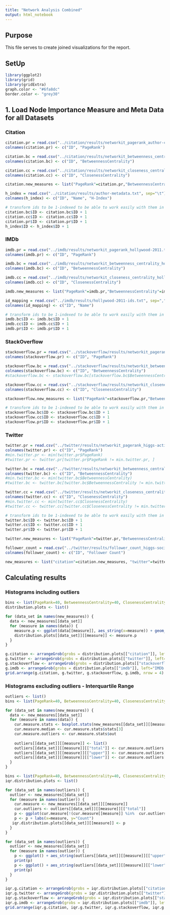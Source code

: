```yaml
---
title: "Network Analysis Combined"
output: html_notebook
---
```


## Purpose 
This file serves to create joined visualizations for the report.

## SetUp
```r
library(ggplot2)
library(grid)
library(gridExtra)
graph.color <- "#6fa8dc"
border.color <- "grey30"
```

## 1. Load Node Importance Measure and Meta Data for all Datasets

### Citation
```r
citation.pr = read.csv("../citation/results/networkit_pagerank_author-citation.txt", sep="\t", header = FALSE)
colnames(citation.pr) <- c("ID", "PageRank")

citation.bc = read.csv("../citation/results/networkit_betweenness_centrality_author-citation_reversed.txt", sep="\t", header = FALSE)
colnames(citation.bc) <- c("ID", "BetweennessCentrality")

citation.cc = read.csv("../citation/results/networkit_closeness_centrality_author-citation_reversed.txt", sep="\t", header = FALSE)
colnames(citation.cc) <- c("ID", "ClosenessCentrality")

citation.new_measures <- list("PageRank"=citation.pr,"BetweennessCentrality"=citation.bc,"ClosenessCentrality"=citation.cc)

h_index = read.csv("../citation/results/author-metadata.txt", sep="\t")
colnames(h_index) <- c("ID", "Name", "H-Index")

# transform ids to be 1-indexed to be able to work easily with them in R
citation.bc$ID <- citation.bc$ID + 1
citation.cc$ID <- citation.cc$ID + 1
citation.pr$ID <- citation.pr$ID + 1
h_index$ID <- h_index$ID + 1

```

### IMDb

```r
imdb.pr = read.csv("../imdb/results/networkit_pagerank_hollywood-2011.txt", sep="\t", header = FALSE)
colnames(imdb.pr) <- c("ID", "PageRank")

imdb.bc = read.csv("../imdb/results/networkit_betweenness_centrality_hollywood-2011.txt", sep="\t", header = FALSE)
colnames(imdb.bc) <- c("ID", "BetweennessCentrality")

imdb.cc = read.csv("../imdb/results/networkit_closeness_centrality_hollywood-2011.txt", sep="\t", header = FALSE)
colnames(imdb.cc) <- c("ID", "ClosenessCentrality")

imdb.new_measures <- list("PageRank"=imdb.pr,"BetweennessCentrality"=imdb.bc,"ClosenessCentrality"=imdb.cc)

id_mapping = read.csv("../imdb/results/hollywood-2011-ids.txt", sep=",")
colnames(id_mapping) <- c("ID", "Name")

# transform ids to be 1-indexed to be able to work easily with them in R
imdb.bc$ID <- imdb.bc$ID + 1
imdb.cc$ID <- imdb.cc$ID + 1
imdb.pr$ID <- imdb.pr$ID + 1

```

### StackOverflow

```r
stackoverflow.pr = read.csv("../stackoverflow/results/networkit_pagerank_stackoverflow.txt", sep="\t", header = FALSE)
colnames(stackoverflow.pr) <- c("ID", "PageRank")

stackoverflow.bc = read.csv("../stackoverflow/results/networkit_betweenness_centrality_stackoverflow_reversed.txt", sep="\t", header = FALSE) 
colnames(stackoverflow.bc) <- c("ID", "BetweennessCentrality")
#stackoverflow.bc <- stackoverflow.bc[stackoverflow.bc$BetweennessCentrality != 0, ]

stackoverflow.cc = read.csv("../stackoverflow/results/networkit_closeness_centrality_stackoverflow_reversed.txt", sep="\t", header = FALSE)
colnames(stackoverflow.cc) <- c("ID", "ClosenessCentrality")

stackoverflow.new_measures <- list("PageRank"=stackoverflow.pr,"BetweennessCentrality"=stackoverflow.bc,"ClosenessCentrality"=stackoverflow.cc)

# transform ids to be 1-indexed to be able to work easily with them in R
stackoverflow.bc$ID <- stackoverflow.bc$ID + 1
stackoverflow.cc$ID <- stackoverflow.cc$ID + 1
stackoverflow.pr$ID <- stackoverflow.pr$ID + 1

```

### Twitter

```r
twitter.pr = read.csv("../twitter/results/networkit_pagerank_higgs-activity_time.txt", sep="\t", header = FALSE)
colnames(twitter.pr) <- c("ID", "PageRank")
#min.twitter.pr <- min(twitter.pr$PageRank)
#twitter.pr <- twitter.pr[twitter.pr$PageRank != min.twitter.pr, ]

twitter.bc = read.csv("../twitter/results/networkit_betweenness_centrality_higgs-activity_time_reversed.txt", sep="\t", header = FALSE)
colnames(twitter.bc) <- c("ID", "BetweennessCentrality")
#min.twitter.bc <- min(twitter.bc$BetweennessCentrality)
#twitter.bc <- twitter.bc[twitter.bc$BetweennessCentrality != min.twitter.bc, ]

twitter.cc = read.csv("../twitter/results/networkit_closeness_centrality_higgs-activity_time_reversed.txt", sep="\t", header = FALSE)
colnames(twitter.cc) <- c("ID", "ClosenessCentrality")
#min.twitter.cc <- min(twitter.cc$ClosenessCentrality)
#twitter.cc <- twitter.cc[twitter.cc$ClosenessCentrality != min.twitter.cc, ]

# transform ids to be 1-indexed to be able to work easily with them in R
twitter.bc$ID <- twitter.bc$ID + 1
twitter.cc$ID <- twitter.cc$ID + 1
twitter.pr$ID <- twitter.pr$ID + 1

twitter.new_measures <- list("PageRank"=twitter.pr,"BetweennessCentrality"=twitter.bc,"ClosenessCentrality"=twitter.cc)

follower_count = read.csv("../twitter/results/follower_count_higgs-social_network.txt", sep=" ", header=FALSE)
colnames(follower_count) <- c("ID", "Follower Count")

```

```r
new_measures <- list("citation"=citation.new_measures, "twitter"=twitter.new_measures, "stackoverflow"=stackoverflow.new_measures, "imdb"=imdb.new_measures)
```


## Calculating results

### Histograms including outliers

```r
bins <- list(PageRank=40, BetweennessCentrality=40, ClosenessCentrality=40)
distribution.plots <- list()

for (data_set in names(new_measures)) {
  data <- new_measures[[data_set]]
  for (measure in names(data)) {
    measure.p <- ggplot(data[[measure]], aes_string(x=measure)) + geom_histogram(bins=bins[[measure]], fill=graph.color, color=border.color) +   labs(y="Count")
    distribution.plots[[data_set]][[measure]] <- measure.p
  }
}
```

```r
g.citation <- arrangeGrob(grobs = distribution.plots[["citation"]], left="Citation Network", ncol=3)
g.twitter <- arrangeGrob(grobs = distribution.plots[["twitter"]], left="Twitter Network", ncol=3)
g.stackoverflow <- arrangeGrob(grobs = distribution.plots[["stackoverflow"]], left="Stackoverflow Network", ncol=3)
g.imdb <- arrangeGrob(grobs = distribution.plots[["imdb"]], left="IMDb Network", ncol=3)
grid.arrange(g.citation, g.twitter, g.stackoverflow, g.imdb, nrow = 4)
```
### Histograms excluding outliers - Interquartile Range

```r
outliers <- list()
bins <- list(PageRank=40, BetweennessCentrality=40, ClosenessCentrality=40)

for (data_set in names(new_measures)) {
  data <- new_measures[[data_set]]
  for (measure in names(data)) {
    cur.measure.stats <- boxplot.stats(new_measures[[data_set]][[measure]][[measure]])
    cur.measure.median <- cur.measure.stats$stats[3]
    cur.measure.outliers <- cur.measure.stats$out
    
    outliers[[data_set]][[measure]] <- list()
    outliers[[data_set]][[measure]][["total"]] <- cur.measure.outliers
    outliers[[data_set]][[measure]][["upper"]] <- cur.measure.outliers[cur.measure.outliers > cur.measure.median]
    outliers[[data_set]][[measure]][["lower"]] <- cur.measure.outliers[cur.measure.outliers < cur.measure.median]
  }
}
```


```r
bins <- list(PageRank=40, BetweennessCentrality=40, ClosenessCentrality=40)
iqr.distribution.plots <- list()

for (data_set in names(outliers)) {
  outlier <- new_measures[[data_set]]
  for (measure in names(outlier)) {
    cur.measure <- new_measures[[data_set]][[measure]]
    cur.outliers <- outliers[[data_set]][[measure]][["total"]]
    p <- ggplot(cur.measure[!(cur.measure[[measure]] %in%  cur.outliers),]) + aes_string(x=measure) + geom_histogram(bins=bins[[measure]], fill=graph.color, color=border.color)
    p <- p + labs(x=measure, y="Count")
   iqr.distribution.plots[[data_set]][[measure]] <- p
  }
}
```


```r
for (data_set in names(outliers)) {
  outlier <- new_measures[[data_set]]
  for (measure in names(outlier)) {
    p <- ggplot() + aes_string(outliers[[data_set]][[measure]][["upper"]]) + geom_histogram(bins=bins[[measure]], fill=graph.color, color=border.color) + labs(title=paste(data_set, measure,"Interquartile Range Upper Outlier Distribution"), x=measure, y="Count")
    print(p)
    p <- ggplot() + aes_string(outliers[[data_set]][[measure]][["lower"]]) + geom_histogram(bins=bins[[measure]], fill=graph.color, color=border.color) + labs(title=paste(data_set, measure, "Interquartile Range Lower Outlier Distribution"), x=measure, y="Count")
    print(p)
  }
}
```

```r
iqr.g.citation <- arrangeGrob(grobs = iqr.distribution.plots[["citation"]], left="Citation Network", ncol=3)
iqr.g.twitter <- arrangeGrob(grobs = iqr.distribution.plots[["twitter"]], left="Twitter Network", ncol=3)
iqr.g.stackoverflow <- arrangeGrob(grobs = iqr.distribution.plots[["stackoverflow"]], left="Stackoverflow Network", ncol=3)
iqr.g.imdb <- arrangeGrob(grobs = iqr.distribution.plots[["imdb"]], left="IMDb Network", ncol=3)
grid.arrange(iqr.g.citation, iqr.g.twitter, iqr.g.stackoverflow, iqr.g.imdb, nrow = 4)

```

